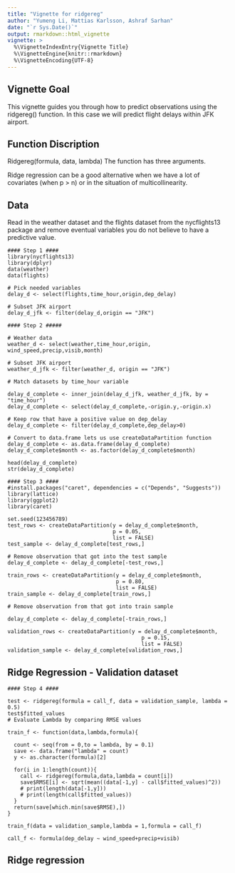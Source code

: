 ```yaml
---
title: "Vignette for ridgereg"
author: "Yumeng Li, Mattias Karlsson, Ashraf Sarhan"
date: "`r Sys.Date()`"
output: rmarkdown::html_vignette
vignette: >
  %\VignetteIndexEntry{Vignette Title}
  %\VignetteEngine{knitr::rmarkdown}
  %\VignetteEncoding{UTF-8}
---
```


## Vignette Goal
This vignette guides you through how to predict observations using the ridgereg() function.
In this case we will predict flight delays within JFK airport.

## Function Discription
Ridgereg(formula, data, lambda) 
The function has three arguments.

Ridge regression can be a good alternative when we have a lot of covariates (when p > n) or in the situation of multicollinearity.

## Data
Read in the weather dataset and the flights dataset from the nycflights13 package and remove
eventual variables you do not believe to have a predictive value.
```
#### Step 1 ####
library(nycflights13)
library(dplyr)
data(weather)
data(flights)

# Pick needed variables
delay_d <- select(flights,time_hour,origin,dep_delay)

# Subset JFK airport
delay_d_jfk <- filter(delay_d,origin == "JFK")

#### Step 2 #####

# Weather data
weather_d <- select(weather,time_hour,origin, wind_speed,precip,visib,month)

# Subset JFK airport
weather_d_jfk <- filter(weather_d, origin == "JFK")

# Match datasets by time_hour variable

delay_d_complete <- inner_join(delay_d_jfk, weather_d_jfk, by = "time_hour")
delay_d_complete <- select(delay_d_complete,-origin.y,-origin.x)

# Keep row that have a positive value on dep_delay
delay_d_complete <- filter(delay_d_complete,dep_delay>0)

# Convert to data.frame lets us use createDataPartition function
delay_d_complete <- as.data.frame(delay_d_complete)
delay_d_complete$month <- as.factor(delay_d_complete$month)

head(delay_d_complete)
str(delay_d_complete)

#### Step 3 ####
#install.packages("caret", dependencies = c("Depends", "Suggests"))
library(lattice)
library(ggplot2)
library(caret)

set.seed(123456789)
test_rows <- createDataPartition(y = delay_d_complete$month,
                                 p = 0.05,
                                 list = FALSE)
test_sample <- delay_d_complete[test_rows,]

# Remove observation that got into the test sample
delay_d_complete <- delay_d_complete[-test_rows,]

train_rows <- createDataPartition(y = delay_d_complete$month,
                                  p = 0.80,
                                  list = FALSE)
train_sample <- delay_d_complete[train_rows,]

# Remove observation from that got into train sample

delay_d_complete <- delay_d_complete[-train_rows,]

validation_rows <- createDataPartition(y = delay_d_complete$month,
                                          p = 0.15,
                                          list = FALSE)
validation_sample <- delay_d_complete[validation_rows,]

```
## Ridge Regression - Validation dataset
```
#### Step 4 ####

test <- ridgereg(formula = call_f, data = validation_sample, lambda = 0.5)
test$fitted_values
# Evaluate Lambda by comparing RMSE values

train_f <- function(data,lambda,formula){
  
  count <- seq(from = 0,to = lambda, by = 0.1)
  save <- data.frame("lambda" = count)
  y <- as.character(formula)[2]
  
  for(i in 1:length(count)){
    call <- ridgereg(formula,data,lambda = count[i])
    save$RMSE[i] <- sqrt(mean((data[-1,y] - call$fitted_values)^2))
    # print(length(data[-1,y]))
    # print(length(call$fitted_values))
  }
  return(save[which.min(save$RMSE),])
}

train_f(data = validation_sample,lambda = 1,formula = call_f)

call_f <- formula(dep_delay ~ wind_speed+precip+visib)

```


## Ridge regression



